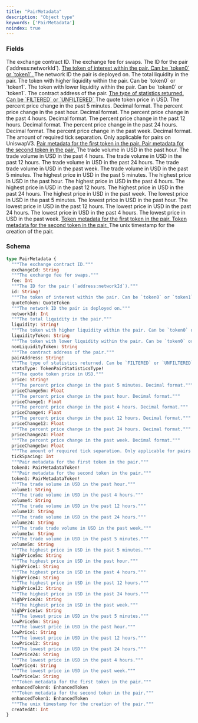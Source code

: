 ```yaml
---
title: "PairMetadata"
description: "Object type"
keywords: ['PairMetadata']
noindex: true
---
```


### Fields

<ResponseField name="exchangeId" type="String">
  The exchange contract ID.
</ResponseField>

<ResponseField name="fee" type="Int">
  The exchange fee for swaps.
</ResponseField>

<ResponseField name="id" type="String!" required>
  The ID for the pair (`address:networkId`).
</ResponseField>

<a href="/api-reference/types/quotetoken">
  <ResponseField name="quoteToken" type="QuoteToken">
    The token of interest within the pair. Can be `token0` or `token1`.
  </ResponseField>
</a>

<ResponseField name="networkId" type="Int">
  The network ID the pair is deployed on.
</ResponseField>

<ResponseField name="liquidity" type="String!" required>
  The total liquidity in the pair.
</ResponseField>

<ResponseField name="liquidityToken" type="String">
  The token with higher liquidity within the pair. Can be `token0` or `token1`.
</ResponseField>

<ResponseField name="nonLiquidityToken" type="String">
  The token with lower liquidity within the pair. Can be `token0` or `token1`.
</ResponseField>

<ResponseField name="pairAddress" type="String!" required>
  The contract address of the pair.
</ResponseField>

<a href="/api-reference/types/tokenpairstatisticstype">
  <ResponseField name="statsType" type="TokenPairStatisticsType!" required>
    The type of statistics returned. Can be `FILTERED` or `UNFILTERED`
  </ResponseField>
</a>

<ResponseField name="price" type="String!" required>
  The quote token price in USD.
</ResponseField>

<ResponseField name="priceChange5m" type="Float">
  The percent price change in the past 5 minutes. Decimal format.
</ResponseField>

<ResponseField name="priceChange1" type="Float">
  The percent price change in the past hour. Decimal format.
</ResponseField>

<ResponseField name="priceChange4" type="Float">
  The percent price change in the past 4 hours. Decimal format.
</ResponseField>

<ResponseField name="priceChange12" type="Float">
  The percent price change in the past 12 hours. Decimal format.
</ResponseField>

<ResponseField name="priceChange24" type="Float">
  The percent price change in the past 24 hours. Decimal format.
</ResponseField>

<ResponseField name="priceChange1w" type="Float">
  The percent price change in the past week. Decimal format.
</ResponseField>

<ResponseField name="tickSpacing" type="Int">
  The amount of required tick separation. Only applicable for pairs on UniswapV3.
</ResponseField>

<a href="/api-reference/types/pairmetadatatoken">
  <ResponseField name="token0" type="PairMetadataToken!" required>
    Pair metadata for the first token in the pair.
  </ResponseField>
</a>

<a href="/api-reference/types/pairmetadatatoken">
  <ResponseField name="token1" type="PairMetadataToken!" required>
    Pair metadata for the second token in the pair.
  </ResponseField>
</a>

<ResponseField name="volume1" type="String">
  The trade volume in USD in the past hour.
</ResponseField>

<ResponseField name="volume4" type="String">
  The trade volume in USD in the past 4 hours.
</ResponseField>

<ResponseField name="volume12" type="String">
  The trade volume in USD in the past 12 hours.
</ResponseField>

<ResponseField name="volume24" type="String">
  The trade volume in USD in the past 24 hours.
</ResponseField>

<ResponseField name="volume1w" type="String">
  The trade trade volume in USD in the past week.
</ResponseField>

<ResponseField name="volume5m" type="String">
  The trade volume in USD in the past 5 minutes.
</ResponseField>

<ResponseField name="highPrice5m" type="String">
  The highest price in USD in the past 5 minutes.
</ResponseField>

<ResponseField name="highPrice1" type="String">
  The highest price in USD in the past hour.
</ResponseField>

<ResponseField name="highPrice4" type="String">
  The highest price in USD in the past 4 hours.
</ResponseField>

<ResponseField name="highPrice12" type="String">
  The highest price in USD in the past 12 hours.
</ResponseField>

<ResponseField name="highPrice24" type="String">
  The highest price in USD in the past 24 hours.
</ResponseField>

<ResponseField name="highPrice1w" type="String">
  The highest price in USD in the past week.
</ResponseField>

<ResponseField name="lowPrice5m" type="String">
  The lowest price in USD in the past 5 minutes.
</ResponseField>

<ResponseField name="lowPrice1" type="String">
  The lowest price in USD in the past hour.
</ResponseField>

<ResponseField name="lowPrice12" type="String">
  The lowest price in USD in the past 12 hours.
</ResponseField>

<ResponseField name="lowPrice24" type="String">
  The lowest price in USD in the past 24 hours.
</ResponseField>

<ResponseField name="lowPrice4" type="String">
  The lowest price in USD in the past 4 hours.
</ResponseField>

<ResponseField name="lowPrice1w" type="String">
  The lowest price in USD in the past week.
</ResponseField>

<a href="/api-reference/types/enhancedtoken">
  <ResponseField name="enhancedToken0" type="EnhancedToken">
    Token metadata for the first token in the pair.
  </ResponseField>
</a>

<a href="/api-reference/types/enhancedtoken">
  <ResponseField name="enhancedToken1" type="EnhancedToken">
    Token metadata for the second token in the pair.
  </ResponseField>
</a>

<ResponseField name="createdAt" type="Int">
  The unix timestamp for the creation of the pair.
</ResponseField>

### Schema


```graphql 
type PairMetadata {
  """The exchange contract ID."""
  exchangeId: String
  """The exchange fee for swaps."""
  fee: Int
  """The ID for the pair (`address:networkId`)."""
  id: String!
  """The token of interest within the pair. Can be `token0` or `token1`."""
  quoteToken: QuoteToken
  """The network ID the pair is deployed on."""
  networkId: Int
  """The total liquidity in the pair."""
  liquidity: String!
  """The token with higher liquidity within the pair. Can be `token0` or `token1`."""
  liquidityToken: String
  """The token with lower liquidity within the pair. Can be `token0` or `token1`."""
  nonLiquidityToken: String
  """The contract address of the pair."""
  pairAddress: String!
  """The type of statistics returned. Can be `FILTERED` or `UNFILTERED`"""
  statsType: TokenPairStatisticsType!
  """The quote token price in USD."""
  price: String!
  """The percent price change in the past 5 minutes. Decimal format."""
  priceChange5m: Float
  """The percent price change in the past hour. Decimal format."""
  priceChange1: Float
  """The percent price change in the past 4 hours. Decimal format."""
  priceChange4: Float
  """The percent price change in the past 12 hours. Decimal format."""
  priceChange12: Float
  """The percent price change in the past 24 hours. Decimal format."""
  priceChange24: Float
  """The percent price change in the past week. Decimal format."""
  priceChange1w: Float
  """The amount of required tick separation. Only applicable for pairs on UniswapV3."""
  tickSpacing: Int
  """Pair metadata for the first token in the pair."""
  token0: PairMetadataToken!
  """Pair metadata for the second token in the pair."""
  token1: PairMetadataToken!
  """The trade volume in USD in the past hour."""
  volume1: String
  """The trade volume in USD in the past 4 hours."""
  volume4: String
  """The trade volume in USD in the past 12 hours."""
  volume12: String
  """The trade volume in USD in the past 24 hours."""
  volume24: String
  """The trade trade volume in USD in the past week."""
  volume1w: String
  """The trade volume in USD in the past 5 minutes."""
  volume5m: String
  """The highest price in USD in the past 5 minutes."""
  highPrice5m: String
  """The highest price in USD in the past hour."""
  highPrice1: String
  """The highest price in USD in the past 4 hours."""
  highPrice4: String
  """The highest price in USD in the past 12 hours."""
  highPrice12: String
  """The highest price in USD in the past 24 hours."""
  highPrice24: String
  """The highest price in USD in the past week."""
  highPrice1w: String
  """The lowest price in USD in the past 5 minutes."""
  lowPrice5m: String
  """The lowest price in USD in the past hour."""
  lowPrice1: String
  """The lowest price in USD in the past 12 hours."""
  lowPrice12: String
  """The lowest price in USD in the past 24 hours."""
  lowPrice24: String
  """The lowest price in USD in the past 4 hours."""
  lowPrice4: String
  """The lowest price in USD in the past week."""
  lowPrice1w: String
  """Token metadata for the first token in the pair."""
  enhancedToken0: EnhancedToken
  """Token metadata for the second token in the pair."""
  enhancedToken1: EnhancedToken
  """The unix timestamp for the creation of the pair."""
  createdAt: Int
}
```
